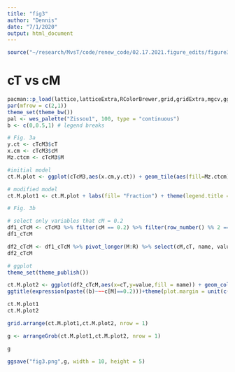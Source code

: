 ```yaml
---
title: "fig3"
author: "Dennis"
date: "7/1/2020"
output: html_document
---
```


```r
source("~/research/MvsT/code/renew_code/02.17.2021.figure_edits/figure3/cT_cM.R")
```

# cT vs cM 

```r
pacman::p_load(lattice,latticeExtra,RColorBrewer,grid,gridExtra,mgcv,ggplot2,reshape2,scales,wesanderson,ggcorrplot,tidyr,envalysis)
par(mfrow = c(2,1))
theme_set(theme_bw())
pal <- wes_palette("Zissou1", 100, type = "continuous")
b <- c(0,0.5,1) # legend breaks

# Fig. 3a
y.ct <- cTcM3$cT
x.cm <- cTcM3$cM
Mz.ctcm <- cTcM3$M

#initial model
ct.M.plot <- ggplot(cTcM3,aes(x.cm,y.ct)) + geom_tile(aes(fill=Mz.ctcm),interpolate = TRUE) + ylab(expression(paste("Fecundity cost of tolerance",~(c[T])))) + xlab(expression(paste("Fecundity cost of migrant",~(c[M]))))

# modified model
ct.M.plot1 <- ct.M.plot + labs(fill= "Fraction") + theme(legend.title = element_text(size = 9),legend.text = element_text(size=6)) + ggtitle(expression(paste((a)~~~c[T]~vs~c[M]))) + scale_fill_gradientn(colors=pal,limits=c(0,1),breaks=b,labels=format(b)) + scale_x_continuous(expand = c(0, 0)) + scale_y_continuous(expand = c(0, 0))+theme(plot.margin = unit(c(1,1,1,1), "cm"))
```

```r
# Fig. 3b

# select only variables that cM = 0.2 
df1_cTcM <- cTcM3 %>% filter(cM == 0.2) %>% filter(row_number() %% 2 == 0) %>% mutate(mig = "M", res = "R") 
df1_cTcM

df2_cTcM <- df1_cTcM %>% pivot_longer(M:R) %>% select(cM,cT, name, value) %>% filter(cT != 0.3) %>% filter(cT != 0.7)
df2_cTcM

# ggplot 
theme_set(theme_publish())

ct.M.plot2 <- ggplot(df2_cTcM,aes(x=cT,y=value,fill = name)) + geom_col(position = "dodge",colour= "black") + ylim(c(0,1)) + labs(y="Fraction of partially migratory population",x="cT variation") + scale_x_continuous(expression(paste("Fecundity cost of tolerance",~(c[T]))),labels=as.character(df2_cTcM$cT),breaks=df2_cTcM$cT) + scale_fill_manual(name="Groups",breaks=c("M","R"),labels=c("Migrant","Resident"),values= c("#F21A00","#3B9AB2"))+
ggtitle(expression(paste((b)~~~c[M]==0.2)))+theme(plot.margin = unit(c(1,1,1,1), "cm"))+theme(axis.title.y = element_text(size = 10))
```

```r
ct.M.plot1
ct.M.plot2
```


```r

grid.arrange(ct.M.plot1,ct.M.plot2, nrow = 1)

g <- arrangeGrob(ct.M.plot1,ct.M.plot2, nrow = 1)

g

ggsave("fig3.png",g, width = 10, height = 5)
```